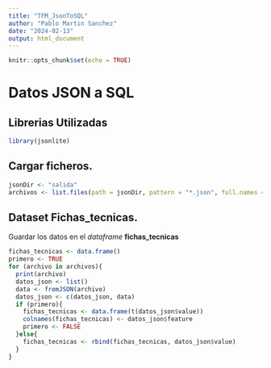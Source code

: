 ```yaml
---
title: "TFM_JsonToSQL"
author: "Pablo Martin Sanchez"
date: "2024-02-13"
output: html_document
---
```


```r
knitr::opts_chunk$set(echo = TRUE)
```

# Datos JSON a SQL

## Librerias Utilizadas

```r
library(jsonlite)
```


## Cargar ficheros.
```r
jsonDir <- "salida"
archivos <- list.files(path = jsonDir, pattern = "*.json", full.names = TRUE)
```

## Dataset Fichas_tecnicas.

Guardar los datos en el *dataframe* **fichas_tecnicas**
```r
fichas_tecnicas <- data.frame()
primero <- TRUE
for (archivo in archivos){
  print(archivo)
  datos_json <- list()
  data <- fromJSON(archivo)
  datos_json <- c(datos_json, data)
  if (primero){
    fichas_tecnicas <- data.frame(t(datos_json$value))
    colnames(fichas_tecnicas) <- datos_json$feature
    primero <- FALSE
  }else{
    fichas_tecnicas <- rbind(fichas_tecnicas, datos_json$value)
  }
}
```




